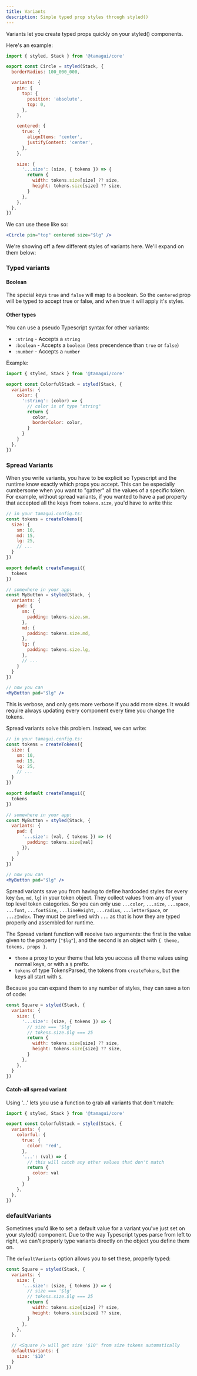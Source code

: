 ```yaml
---
title: Variants
description: Simple typed prop styles through styled()
---
```


Variants let you create typed props quickly on your styled() components.

Here's an example:

```jsx
import { styled, Stack } from '@tamagui/core'

export const Circle = styled(Stack, {
  borderRadius: 100_000_000,

  variants: {
    pin: {
      top: {
        position: 'absolute',
        top: 0,
      },
    },

    centered: {
      true: {
        alignItems: 'center',
        justifyContent: 'center',
      },
    },

    size: {
      '...size': (size, { tokens }) => {
        return {
          width: tokens.size[size] ?? size,
          height: tokens.size[size] ?? size,
        }
      },
    },
  },
})
```

We can use these like so:

```jsx
<Circle pin="top" centered size="$lg" />
```

We're showing off a few different styles of variants here. We'll expand on them below:

### Typed variants

#### Boolean

The special keys `true` and `false` will map to a boolean. So the `centered` prop will be typed to accept true or false, and when true it will apply it's styles.

#### Other types

You can use a pseudo Typescript syntax for other variants:

- `:string` - Accepts a `string`
- `:boolean` - Accepts a `boolean` (less precendence than `true` or `false`)
- `:number` - Accepts a `number`

Example:

```jsx
import { styled, Stack } from '@tamagui/core'

export const ColorfulStack = styled(Stack, {
  variants: {
    color: {
      ':string': (color) => {
        // color is of type "string"
        return {
          color,
          borderColor: color,
        }
      }
    }
  },
})
```

### Spread Variants

When you write variants, you have to be explicit so Typescript and the runtime know exactly which props you accept. This can be especially cumbersome when you want to "gather" all the values of a specific token. For example, without spread variants, if you wanted to have a `pad` property that accepted all the keys from `tokens.size`, you'd have to write this:

```jsx
// in your tamagui.config.ts:
const tokens = createTokens({
  size: {
    sm: 10,
    md: 15,
    lg: 25,
    // ...
  }
})

export default createTamagui({
  tokens
})

// somewhere in your app:
const MyButton = styled(Stack, {
  variants: {
    pad: {
      sm: {
        padding: tokens.size.sm,
      },
      md: {
        padding: tokens.size.md,
      },
      lg: {
        padding: tokens.size.lg,
      },
      // ...
    }
  }
})

// now you can
<MyButton pad="$lg" />
```

This is verbose, and only gets more verbose if you add more sizes. It would require always updating every component every time you change the tokens.

Spread variants solve this problem. Instead, we can write:

```jsx
// in your tamagui.config.ts:
const tokens = createTokens({
  size: {
    sm: 10,
    md: 15,
    lg: 25,
    // ...
  }
})

export default createTamagui({
  tokens
})

// somewhere in your app:
const MyButton = styled(Stack, {
  variants: {
    pad: {
      '...size': (val, { tokens }) => ({
        padding: tokens.size[val]
      }),
    }
  }
})

// now you can
<MyButton pad="$lg" />
```

Spread variants save you from having to define hardcoded styles for every key (`sm`, `md`, `lg`) in your token object. They collect values from any of your top level token categories. So you can only use `...color`, `...size`, `...space`, `...font`, `...fontSize`, `...lineHeight`, `...radius`, `...letterSpace`, or `...zIndex`. They must be prefixed with `...` as that is how they are typed properly and assembled for runtime.

The Spread variant function will receive two arguments: the first is the value given to the property (`"$lg"`), and the second is an object with `{ theme, tokens, props }`.

- `theme` a proxy to your theme that lets you access all theme values using normal keys, or with a `$` prefix.
- `tokens` of type TokensParsed, the tokens from `createTokens`, but the keys all start with `$`.

Because you can expand them to any number of styles, they can save a ton of code:

```jsx
const Square = styled(Stack, {
  variants: {
    size: {
      '...size': (size, { tokens }) => {
        // size === '$lg'
        // tokens.size.$lg === 25
        return {
          width: tokens.size[size] ?? size,
          height: tokens.size[size] ?? size,
        }
      },
    },
  }
})
```

#### Catch-all spread variant

Using '...' lets you use a function to grab all variants that don't match:

```jsx
import { styled, Stack } from '@tamagui/core'

export const ColorfulStack = styled(Stack, {
  variants: {
    colorful: {
      true: {
        color: 'red',
      },
      '...': (val) => {
        // this will catch any other values that don't match
        return {
          color: val
        }
      }
    },
  },
})
```

### defaultVariants

Sometimes you'd like to set a default value for a variant you've just set on your styled() component. Due to the way Typescript types parse from left to right, we can't properly type variants directly on the object you define them on.

The `defaultVariants` option allows you to set these, properly typed:

```jsx
const Square = styled(Stack, {
  variants: {
    size: {
      '...size': (size, { tokens }) => {
        // size === '$lg'
        // tokens.size.$lg === 25
        return {
          width: tokens.size[size] ?? size,
          height: tokens.size[size] ?? size,
        }
      },
    },
  },

  // <Square /> will get size '$10' from size tokens automatically
  defaultVariants: {
    size: '$10'
  }
})
```
